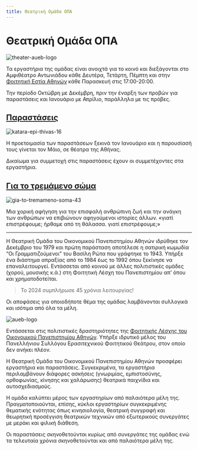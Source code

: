 ```yaml
---
title: Θεατρική Ομάδα ΟΠΑ
---
```


# Θεατρική Ομάδα ΟΠΑ
<!-- ![ergastiria](/img/ergastiria.jpg) -->
![theater-aueb-logo](/img/logo-512x512.png)

Τα εργαστήρια της ομάδας είναι ανοιχτά για το κοινό και διεξάγονται στο Αμφιθέατρο Αντωνιάδου κάθε Δευτέρα, Τετάρτη, Πέμπτη και στην [Φοιτητική Εστία Αθηνών](https://lesxi.aueb.gr/el/content/φοιτητική-εστία-αθηνών) κάθε Παρασκευή στις 17:00-20:00.

Την περίοδο Οκτώβρη με Δεκέμβρη, πριν την έναρξη των προβών για παραστάσεις και Ιανουάριο με Απρίλιο, παράλληλα με τις πρόβες.

## [Παραστάσεις](/parastaseis)
![katara-epi-thivas-16](/img/katara-epi-thivas/11.png)

Η προετοιμασία των παραστάσεων ξεκινά τον Ιανουάριο και η παρουσίασή τους γίνεται τον Μάιο, σε θέατρα της Αθήνας.

Δικαίωμα για συμμετοχή στις παραστάσεις έχουν οι συμμετέχοντες στα εργαστήρια.

## [Για το τρεμάμενο σώμα](/parastaseis/2024/gia-to-tremameno-soma)

![gia-to-tremameno-soma-43](/img/gia-to-tremameno-soma/43.jpg)

Μια χορική αφήγηση για την επισφαλή ανθρώπινη ζωή και την ανάγκη των ανθρώπων να επιβιώνουν αφηγούμενοι ιστορίες άλλων. «γιατί επιστρέφουμε; ήρθαμε από τη θάλασσα. γιατί επιστρέφουμε;»

***

Η Θεατρική Ομάδα του Οικονομικού Πανεπιστημίου Αθηνών ιδρύθηκε τον Δεκέμβριο του 1979 και πρώτη παράσταση αποτέλεσε η σατιρική κωμωδία “Οι Γραμματιζούμενοι” του Βασίλη Ρώτα που γράφτηκε το 1943. Υπήρξε ένα διάστημα απραξίας από το 1984 έως το 1992 όπου ξεκίνησε να επαναλειτουργεί. Εντάσσεται από κοινού με άλλες πολιτιστικές ομάδες (χορού, μουσικής κ.ά.) στη Φοιτητική Λέσχη του Πανεπιστημίου απ’ όπου και χρηματοδοτείται.

> Το 2024 συμπλήρωσε 45 χρόνια λειτουργίας!

Οι αποφάσεις για οποιοδήποτε θέμα της ομάδας λαμβάνονται συλλογικά και ισότιμα από όλα τα μέλη.

![aueb-logo](/img/aueb-logo.jpg)

Εντάσσεται στις πολιτιστικές δραστηριότητες της [Φοιτητικής Λέσχης του Οικονομικού Πανεπιστημίου Αθηνών](https://lesxi.aueb.gr). Υπήρξε ιδρυτικό μέλος του Πανελλήνιου Συλλόγου Ερασιτεχνικού Φοιτητικού Θεάτρου, στον οποίο δεν ανήκει πλέον.

Η Θεατρική Ομάδα του Οικονομικού Πανεπιστημίου Αθηνών προσφέρει εργαστήρια και παραστάσεις. Συγκεκριμένα, τα εργαστήρια περιλαμβάνουν διάφορες ασκήσεις (γνωριμίας, εμπιστοσύνης, ορθοφωνίας, κίνησης και χαλάρωσης) θεατρικά παιχνίδια και αυτοσχεδιασμούς.

H ομάδα καλύπτει μέρος των εργαστηρίων από παλαιότερα μέλη της. Πραγματοποιούνται, επίσης, κύκλοι εργαστηρίων συγκεκριμένης θεματικής ενότητας όπως κινησιολογία, θεατρική συγγραφή και θεωρητική προσέγγιση θεατρικών τεχνικών από εξωτερικούς συνεργάτες με μεράκι και φιλική διάθεση.

Οι παραστάσεις σκηνοθετούνται κυρίως από συνεργάτες της ομάδας ενώ τα τελευταία χρόνια σκηνοθετούνται και από παλαιότερα μέλη της.
